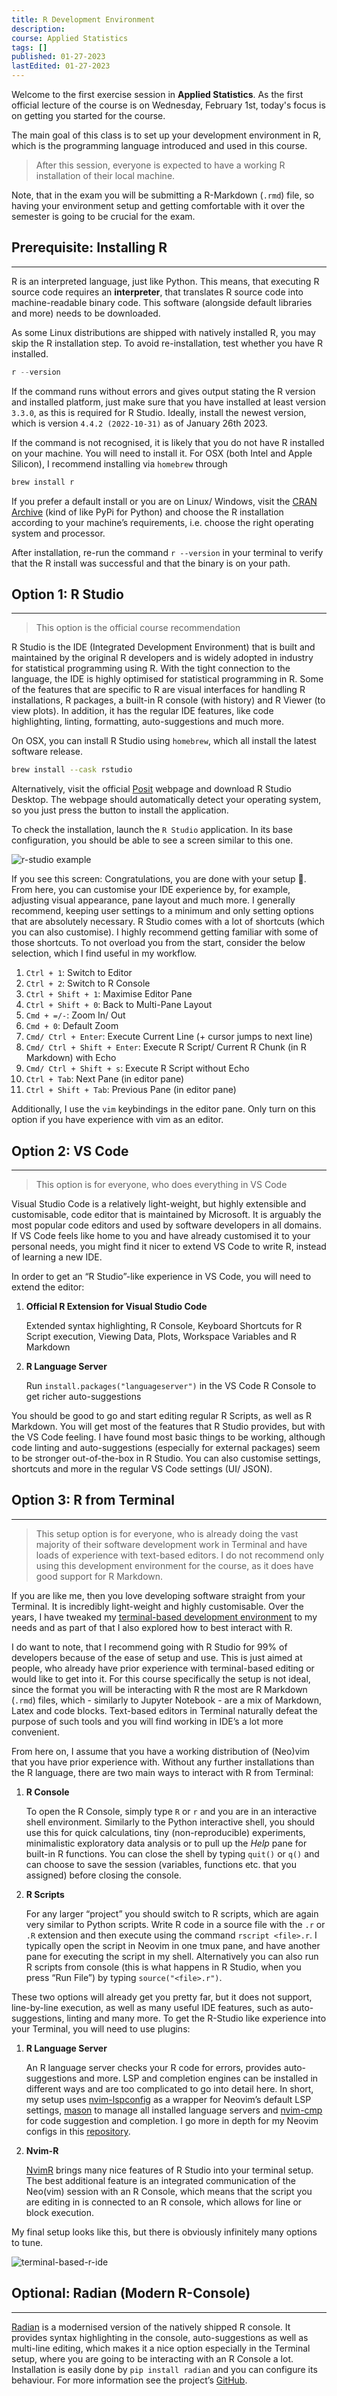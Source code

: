 ```yaml
---
title: R Development Environment
description:
course: Applied Statistics
tags: []
published: 01-27-2023
lastEdited: 01-27-2023
---
```


Welcome to the first exercise session in **Applied Statistics**. As the first official lecture of the course is on Wednesday, February 1st, today's
focus is on getting you started for the course.

The main goal of this class is to set up your development environment in R, which is the programming language introduced and used in this course.

> After this session, everyone is expected to have a working R installation of their local machine.

Note, that in the exam you will be submitting a R-Markdown (`.rmd`) file, so having your environment setup and getting comfortable with it over the
semester is going to be crucial for the exam.

## Prerequisite: Installing R

---

R is an interpreted language, just like Python. This means, that executing R source code requires an **interpreter**, that translates R source code
into machine-readable binary code. This software (alongside default libraries and more) needs to be downloaded.

As some Linux distributions are shipped with natively installed R, you may skip the R installation step. To avoid re-installation, test whether you
have R installed.

```jsx
r --version
```

If the command runs without errors and gives output stating the R version and installed platform, just make sure that you have installed at least
version `3.3.0`, as this is required for R Studio. Ideally, install the newest version, which is version `4.4.2 (2022-10-31)` as of January 26th 2023.

If the command is not recognised, it is likely that you do not have R installed on your machine. You will need to install it. For OSX (both Intel and
Apple Silicon), I recommend installing via `homebrew` through

```bash
brew install r
```

If you prefer a default install or you are on Linux/ Windows, visit the [CRAN Archive](https://cran.rstudio.com) (kind of like PyPi for Python) and
choose the R installation according to your machine’s requirements, i.e. choose the right operating system and processor.

After installation, re-run the command `r --version` in your terminal to verify that the R install was successful and that the binary is on your path.

## Option 1: R Studio

---

> This option is the official course recommendation

R Studio is the IDE (Integrated Development Environment) that is built and maintained by the original R developers and is widely adopted in industry
for statistical programming using R. With the tight connection to the language, the IDE is highly optimised for statistical programming in R. Some of
the features that are specific to R are visual interfaces for handling R installations, R packages, a built-in R console (with history) and R Viewer
(to view plots). In addition, it has the regular IDE features, like code highlighting, linting, formatting, auto-suggestions and much more.

On OSX, you can install R Studio using `homebrew`, which all install the latest software release.

```bash
brew install --cask rstudio
```

Alternatively, visit the official [Posit](https://posit.co/download/rstudio-desktop/) webpage and download R Studio Desktop. The webpage should
automatically detect your operating system, so you just press the button to install the application.

To check the installation, launch the `R Studio` application. In its base configuration, you should be able to see a screen similar to this one.

![r-studio example](/assets/rstudio.png)

If you see this screen: Congratulations, you are done with your setup 🚀. From here, you can customise your IDE experience by, for example, adjusting
visual appearance, pane layout and much more. I generally recommend, keeping user settings to a minimum and only setting options that are absolutely
necessary. R Studio comes with a lot of shortcuts (which you can also customise). I highly recommend getting familiar with some of those shortcuts. To
not overload you from the start, consider the below selection, which I find useful in my workflow.

1. `Ctrl + 1`: Switch to Editor
2. `Ctrl + 2`: Switch to R Console
3. `Ctrl + Shift + 1`: Maximise Editor Pane
4. `Ctrl + Shift + 0`: Back to Multi-Pane Layout
5. `Cmd + =/-`: Zoom In/ Out
6. `Cmd + 0`: Default Zoom
7. `Cmd/ Ctrl + Enter`: Execute Current Line (+ cursor jumps to next line)
8. `Cmd/ Ctrl + Shift + Enter`: Execute R Script/ Current R Chunk (in R Markdown) with Echo
9. `Cmd/ Ctrl + Shift + s`: Execute R Script without Echo
10. `Ctrl + Tab`: Next Pane (in editor pane)
11. `Ctrl + Shift + Tab`: Previous Pane (in editor pane)

Additionally, I use the `vim` keybindings in the editor pane. Only turn on this option if you have experience with vim as an editor.

## Option 2: VS Code

---

> This option is for everyone, who does everything in VS Code

Visual Studio Code is a relatively light-weight, but highly extensible and customisable, code editor that is maintained by Microsoft. It is arguably
the most popular code editors and used by software developers in all domains. If VS Code feels like home to you and have already customised it to your
personal needs, you might find it nicer to extend VS Code to write R, instead of learning a new IDE.

In order to get an “R Studio”-like experience in VS Code, you will need to extend the editor:

1. **Official R Extension for Visual Studio Code**

   Extended syntax highlighting, R Console, Keyboard Shortcuts for R Script execution, Viewing Data, Plots, Workspace Variables and R Markdown

2. **R Language Server**

   Run `install.packages("languageserver")` in the VS Code R Console to get richer auto-suggestions

You should be good to go and start editing regular R Scripts, as well as R Markdown. You will get most of the features that R Studio provides, but
with the VS Code feeling. I have found most basic things to be working, although code linting and auto-suggestions (especially for external packages)
seem to be stronger out-of-the-box in R Studio. You can also customise settings, shortcuts and more in the regular VS Code settings (UI/ JSON).

## Option 3: R from Terminal

---

> This setup option is for everyone, who is already doing the vast majority of their software development work in Terminal and have loads of
> experience with text-based editors. I do not recommend only using this development environment for the course, as it does have good support for R
> Markdown.

If you are like me, then you love developing software straight from your Terminal. It is incredibly light-weight and highly customisable. Over the
years, I have tweaked my [terminal-based development environment](https://www.github.com/mikasenghaas/dotfiles) to my needs and as part of that I also
explored how to best interact with R.

I do want to note, that I recommend going with R Studio for 99% of developers because of the ease of setup and use. This is just aimed at people, who
already have prior experience with terminal-based editing or would like to get into it. For this course specifically the setup is not ideal, since the
format you will be interacting with R the most are R Markdown (`.rmd`) files, which - similarly to Jupyter Notebook - are a mix of Markdown, Latex and
code blocks. Text-based editors in Terminal naturally defeat the purpose of such tools and you will find working in IDE’s a lot more convenient.

From here on, I assume that you have a working distribution of (Neo)vim that you have prior experience with. Without any further installations than
the R language, there are two main ways to interact with R from Terminal:

1. **R Console**

   To open the R Console, simply type `R` or `r` and you are in an interactive shell environment. Similarly to the Python interactive shell, you
   should use this for quick calculations, tiny (non-reproducible) experiments, minimalistic exploratory data analysis or to pull up the _Help_ pane
   for built-in R functions. You can close the shell by typing `quit()` or `q()` and can choose to save the session (variables, functions etc. that
   you assigned) before closing the console.

2. **R Scripts**

   For any larger “project” you should switch to R scripts, which are again very similar to Python scripts. Write R code in a source file with the
   `.r` or `.R` extension and then execute using the command `rscript <file>.r`. I typically open the script in Neovim in one tmux pane, and have
   another pane for executing the script in my shell. Alternatively you can also run R scripts from console (this is what happens in R Studio, when
   you press “Run File”) by typing `source("<file>.r")`.

These two options will already get you pretty far, but it does not support, line-by-line execution, as well as many useful IDE features, such as
auto-suggestions, linting and many more. To get the R-Studio like experience into your Terminal, you will need to use plugins:

1. **R Language Server**

   An R language server checks your R code for errors, provides auto-suggestions and more. LSP and completion engines can be installed in different
   ways and are too complicated to go into detail here. In short, my setup uses [nvim-lspconfig](https://github.com/neovim/nvim-lspconfig) as a
   wrapper for Neovim’s default LSP settings, [mason](https://github.com/williamboman/mason.nvim) to manage all installed language servers and
   [nvim-cmp](https://github.com/hrsh7th/nvim-cmp) for code suggestion and completion. I go more in depth for my Neovim configs in this
   [repository](https://www.github.com/mikasenghaas/dotfiles).

2. **Nvim-R**

   [NvimR](https://github.com/jalvesaq/Nvim-R) brings many nice features of R Studio into your terminal setup. The best additional feature is an
   integrated communication of the Neo(vim) session with an R Console, which means that the script you are editing in is connected to an R console,
   which allows for line or block execution.

My final setup looks like this, but there is obviously infinitely many options to tune.

![terminal-based-r-ide](/assets/terminal-r.png)

## Optional: Radian (Modern R-Console)

---

[Radian](https://github.com/randy3k/radian) is a modernised version of the natively shipped R console. It provides syntax highlighting in the console,
auto-suggestions as well as multi-line editing, which makes it a nice option especially in the Terminal setup, where you are going to be interacting
with an R Console a lot. Installation is easily done by `pip install radian` and you can configure its behaviour. For more information see the
project’s [GitHub](https://github.com/randy3k/radian).
